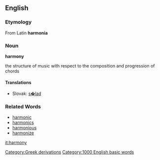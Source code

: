 == English ==
=== Etymology ===
From Latin '''harmonia'''
=== Noun ===
'''harmony'''

the structure of music with respect to the composition and progression of chords 

==== Translations ====
* Slovak: [[s�lad]]

=== Related Words ===
* [[harmonic]]
* [[harmonics]]
* [[harmonious]]
* [[harmonize]]

[[it:harmony]]
[[Category:Greek derivations]]
[[Category:1000 English basic words]]